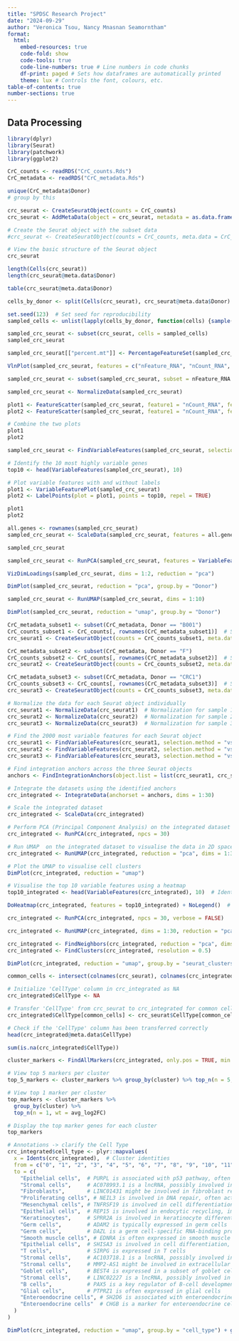 ```yaml
---
title: "SPDSC Research Project"
date: "2024-09-29"
author: "Veronica Tsou, Nancy Mnasnan Seamorntham"
format: 
  html: 
    embed-resources: true 
    code-fold: show 
    code-tools: true 
    code-line-numbers: true # Line numbers in code chunks
    df-print: paged # Sets how dataframes are automatically printed
    theme: lux # Controls the font, colours, etc.
table-of-contents: true  
number-sections: true 
---
```

## Data Processing
```r
library(dplyr)
library(Seurat)
library(patchwork)
library(ggplot2)
```

```r
CrC_counts <- readRDS("CrC_counts.Rds")
CrC_metadata <- readRDS("CrC_metadata.Rds")
```

```r
unique(CrC_metadata$Donor)
# group by this
```

```r
crc_seurat <- CreateSeuratObject(counts = CrC_counts)
crc_seurat <- AddMetaData(object = crc_seurat, metadata = as.data.frame(CrC_metadata))

# Create the Seurat object with the subset data
#crc_seurat <- CreateSeuratObject(counts = CrC_counts, meta.data = CrC_metadata, project = "CRC_analysis", min.cells = 3, min.features = 200)

# View the basic structure of the Seurat object
crc_seurat
```
```r
length(Cells(crc_seurat))
length(crc_seurat@meta.data$Donor)
```

```r
table(crc_seurat@meta.data$Donor)
```



```r
cells_by_donor <- split(Cells(crc_seurat), crc_seurat@meta.data$Donor)
```

```r
set.seed(123)  # Set seed for reproducibility 
sampled_cells <- unlist(lapply(cells_by_donor, function(cells) {sample(cells, size = min(5000, length(cells)), replace = FALSE)}))
```

```r
sampled_crc_seurat <- subset(crc_seurat, cells = sampled_cells)
sampled_crc_seurat
```

```r
sampled_crc_seurat[["percent.mt"]] <- PercentageFeatureSet(sampled_crc_seurat, pattern = "^MT-")
```

```r
VlnPlot(sampled_crc_seurat, features = c("nFeature_RNA", "nCount_RNA", "percent.mt"), ncol = 3) 
```


```r
sampled_crc_seurat <- subset(sampled_crc_seurat, subset = nFeature_RNA > 200 & percent.mt < 5)
```

```r
sampled_crc_seurat <- NormalizeData(sampled_crc_seurat)
```

```r
plot1 <- FeatureScatter(sampled_crc_seurat, feature1 = "nCount_RNA", feature2 = "percent.mt", group.by = "Donor")
plot2 <- FeatureScatter(sampled_crc_seurat, feature1 = "nCount_RNA", feature2 = "nFeature_RNA", group.by = "Donor")

# Combine the two plots
plot1
plot2
```
```r
sampled_crc_seurat <- FindVariableFeatures(sampled_crc_seurat, selection.method = "vst", nfeatures = 2000)

# Identify the 10 most highly variable genes
top10 <- head(VariableFeatures(sampled_crc_seurat), 10)

# Plot variable features with and without labels
plot1 <- VariableFeaturePlot(sampled_crc_seurat)
plot2 <- LabelPoints(plot = plot1, points = top10, repel = TRUE)

plot1
plot2
```
```r
all.genes <- rownames(sampled_crc_seurat)
sampled_crc_seurat <- ScaleData(sampled_crc_seurat, features = all.genes)
```

```r
sampled_crc_seurat
```

```r
sampled_crc_seurat <- RunPCA(sampled_crc_seurat, features = VariableFeatures(sampled_crc_seurat))
```

```r
VizDimLoadings(sampled_crc_seurat, dims = 1:2, reduction = "pca") 
```

```r
DimPlot(sampled_crc_seurat, reduction = "pca", group.by = "Donor")
```

```r
sampled_crc_seurat <- RunUMAP(sampled_crc_seurat, dims = 1:10) 
```

```r
DimPlot(sampled_crc_seurat, reduction = "umap", group.by = "Donor")
```

```r
CrC_metadata_subset1 <- subset(CrC_metadata, Donor == "B001")
CrC_counts_subset1 <- CrC_counts[, rownames(CrC_metadata_subset1)]  # Subset the count data to match the metadata
crc_seurat1 <- CreateSeuratObject(counts = CrC_counts_subset1, meta.data = CrC_metadata_subset1)  # Create Seurat object for sample 1

CrC_metadata_subset2 <- subset(CrC_metadata, Donor == "F")
CrC_counts_subset2 <- CrC_counts[, rownames(CrC_metadata_subset2)]  # Subset the count data to match the metadata
crc_seurat2 <- CreateSeuratObject(counts = CrC_counts_subset2, meta.data = CrC_metadata_subset2)  # Create Seurat object for sample 2

CrC_metadata_subset3 <- subset(CrC_metadata, Donor == "CRC1")
CrC_counts_subset3 <- CrC_counts[, rownames(CrC_metadata_subset3)]  # Subset the count data to match the metadata
crc_seurat3 <- CreateSeuratObject(counts = CrC_counts_subset3, meta.data = CrC_metadata_subset3)  # Create Seurat object for sample 3

```

```r
# Normalize the data for each Seurat object individually
crc_seurat1 <- NormalizeData(crc_seurat1)  # Normalization for sample 1
crc_seurat2 <- NormalizeData(crc_seurat2)  # Normalization for sample 2
crc_seurat3 <- NormalizeData(crc_seurat3)  # Normalization for sample 3

# Find the 2000 most variable features for each Seurat object
crc_seurat1 <- FindVariableFeatures(crc_seurat1, selection.method = "vst", nfeatures = 2000)  # Identify variable features for sample 1
crc_seurat2 <- FindVariableFeatures(crc_seurat2, selection.method = "vst", nfeatures = 2000)  # Identify variable features for sample 2
crc_seurat3 <- FindVariableFeatures(crc_seurat3, selection.method = "vst", nfeatures = 2000)  # Identify variable features for sample 3
```

```r
# Find integration anchors across the three Seurat objects
anchors <- FindIntegrationAnchors(object.list = list(crc_seurat1, crc_seurat2, crc_seurat3), dims = 1:30)

# Integrate the datasets using the identified anchors
crc_integrated <- IntegrateData(anchorset = anchors, dims = 1:30)

# Scale the integrated dataset
crc_integrated <- ScaleData(crc_integrated)

# Perform PCA (Principal Component Analysis) on the integrated dataset
crc_integrated <- RunPCA(crc_integrated, npcs = 30)

# Run UMAP  on the integrated dataset to visualise the data in 2D space
crc_integrated <- RunUMAP(crc_integrated, reduction = "pca", dims = 1:30)

# Plot the UMAP to visualise cell clusters
DimPlot(crc_integrated, reduction = "umap")

# Visualise the top 10 variable features using a heatmap
top10_integrated <- head(VariableFeatures(crc_integrated), 10)  # Identify the top 10 variable features

DoHeatmap(crc_integrated, features = top10_integrated) + NoLegend()  # Create heatmap of the top 10 variable features

```

```r
crc_integrated <- RunPCA(crc_integrated, npcs = 30, verbose = FALSE)

crc_integrated <- RunUMAP(crc_integrated, dims = 1:30, reduction = "pca")
```

```r
crc_integrated <- FindNeighbors(crc_integrated, reduction = "pca", dims = 1:30)
crc_integrated <- FindClusters(crc_integrated, resolution = 0.5)
```

```r
DimPlot(crc_integrated, reduction = "umap", group.by = "seurat_clusters") + ggtitle("UMAP Plot Colored by Clusters")

```
```r
common_cells <- intersect(colnames(crc_seurat), colnames(crc_integrated))

# Initialize 'CellType' column in crc_integrated as NA
crc_integrated$CellType <- NA

# Transfer 'CellType' from crc_seurat to crc_integrated for common cells
crc_integrated$CellType[common_cells] <- crc_seurat$CellType[common_cells]

# Check if the 'CellType' column has been transferred correctly
head(crc_integrated@meta.data$CellType)

sum(is.na(crc_integrated$CellType)) 
```

```r
cluster_markers <- FindAllMarkers(crc_integrated, only.pos = TRUE, min.pct = 0.25, logfc.threshold = 0.25)

# View top 5 markers per cluster
top_5_markers <- cluster_markers %>% group_by(cluster) %>% top_n(n = 5, wt = avg_log2FC)

# View top 1 marker per cluster
top_markers <- cluster_markers %>% 
  group_by(cluster) %>% 
  top_n(n = 1, wt = avg_log2FC)

# Display the top marker genes for each cluster
top_markers
```

```r
# Annotations -> clarify the Cell Type
crc_integrated$cell_type <- plyr::mapvalues(
  x = Idents(crc_integrated),  # Cluster identities
  from = c("0", "1", "2", "3", "4", "5", "6", "7", "8", "9", "10", "11", "12", "13", "14", "15", "16", "17", "18", "19"),  # Cluster IDs
  to = c(
    "Epithelial cells",  # PURPL is associated with p53 pathway, often active in epithelial cells
    "Stromal cells",     # AC078993.1 is a lncRNA, possibly involved in stromal cell regulation
    "Fibroblasts",       # LINC01431 might be involved in fibroblast regulation
    "Proliferating cells", # NEIL3 is involved in DNA repair, often active in proliferating cells
    "Mesenchymal cells", # TNFRSF19 is involved in cell differentiation, possibly mesenchymal
    "Epithelial cells",  # REP15 is involved in endocytic recycling, important in epithelial cells
    "Keratinocytes",     # SPRR2A is involved in keratinocyte differentiation
    "Germ cells",        # ADAM2 is typically expressed in germ cells
    "Germ cells",        # DAZL is a germ cell-specific RNA-binding protein
    "Smooth muscle cells", # EDNRA is often expressed in smooth muscle cells
    "Epithelial cells",  # SHISA3 is involved in cell differentiation, possibly epithelial
    "T cells",           # SIRPG is expressed in T cells
    "Stromal cells",     # AC103718.1 is a lncRNA, possibly involved in stromal cell regulation
    "Stromal cells",     # MMP2-AS1 might be involved in extracellular matrix remodeling
    "Goblet cells",      # BEST4 is expressed in a subset of goblet cells
    "Stromal cells",     # LINC02227 is a lncRNA, possibly involved in stromal cell regulation
    "B cells",           # PAX5 is a key regulator of B-cell development
    "Glial cells",       # PTPRZ1 is often expressed in glial cells
    "Enteroendocrine cells", # SH2D6 is associated with enteroendocrine cells
    "Enteroendocrine cells"  # CHGB is a marker for enteroendocrine cells
  )
)
```

```r
DimPlot(crc_integrated, reduction = "umap", group.by = "cell_type") + ggtitle("UMAP Colored by Cell Type")
```

